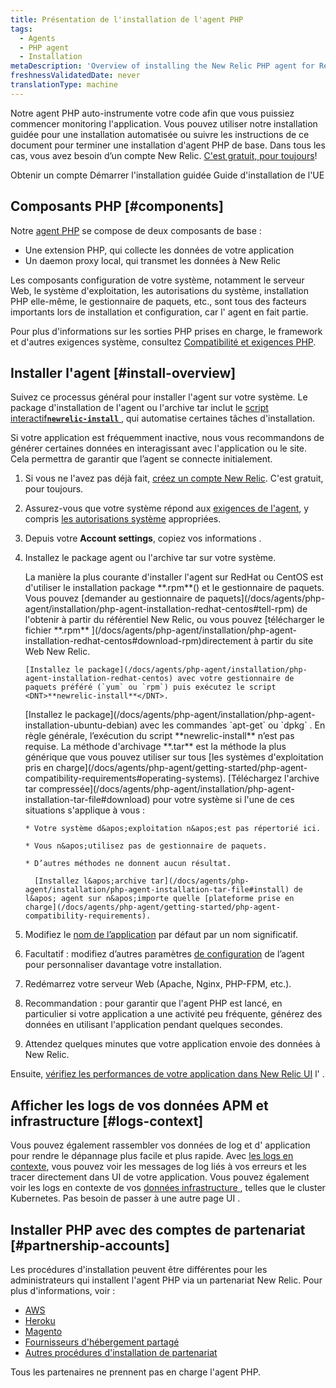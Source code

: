 ```yaml
---
title: Présentation de l'installation de l'agent PHP
tags:
  - Agents
  - PHP agent
  - Installation
metaDescription: 'Overview of installing the New Relic PHP agent for RedHat, CentOS, Ubuntu, or Debian, or for the tar archive.'
freshnessValidatedDate: never
translationType: machine
---
```


Notre agent PHP auto-instrumente votre code afin que vous puissiez commencer monitoring l&apos;application. Vous pouvez utiliser notre installation guidée pour une installation automatisée ou suivre les instructions de ce document pour terminer une installation d&apos;agent PHP de base. Dans tous les cas, vous avez besoin d’un compte New Relic. [C&apos;est gratuit, pour toujours](/docs/accounts/accounts-billing/new-relic-one-pricing-billing/new-relic-one-pricing-billing/#how-pricing-works)!

<ButtonGroup>
  <ButtonLink role="button" to="https://newrelic.com/signup" variant="primary">
    Obtenir un compte
  </ButtonLink>

  <ButtonLink role="button" to="https://one.newrelic.com/marketplace/install-data-source?account=1&state=bb67253f-7a93-7d81-de1b-66eda54291f5" variant="primary">
    Démarrer l&apos;installation guidée
  </ButtonLink>

  <ButtonLink role="button" to="https://one.eu.newrelic.com/launcher/nr1-core.explorer?platform[accountId]=1&platform[$isFallbackTimeRange]=true&platform[timeRange][duration]=1800000&pane=eyJuZXJkbGV0SWQiOiJ0dWNzb24ucGxnLWluc3RydW1lbnQtZXZlcnl0aGluZyJ9&cards[0]=eyJuZXJkbGV0SWQiOiJzZXR1cC1uZXJkbGV0cy5zZXR1cC1waHAtaW50ZWdyYXRpb24iLCJhY2NvdW50SWQiOjI2NDA0MDl9&state=f79eeff7-ccd0-d779-67a7-62bbac6fc692" variant="primary">
    Guide d&apos;installation de l&apos;UE
  </ButtonLink>
</ButtonGroup>

## Composants PHP [#components]

Notre [agent PHP](/docs/agents/php-agent/getting-started/new-relic-php) se compose de deux composants de base :

* Une extension PHP, qui collecte les données de votre application
* Un daemon proxy local, qui transmet les données à New Relic

Les composants configuration de votre système, notamment le serveur Web, le système d&apos;exploitation, les autorisations du système, installation PHP elle-même, le gestionnaire de paquets, etc., sont tous des facteurs importants lors de installation et configuration, car l&apos; agent en fait partie.

Pour plus d&apos;informations sur les sorties PHP prises en charge, le framework et d&apos;autres exigences système, consultez [Compatibilité et exigences PHP](/docs/agents/php-agent/getting-started/php-agent-compatibility-requirements).

## Installer l&apos;agent [#install-overview]

Suivez ce processus général pour installer l&apos;agent sur votre système. Le package d&apos;installation de l&apos;agent ou l&apos;archive tar inclut le [script interactif<DNT>**`newrelic-install`**</DNT> ](/docs/agents/php-agent/installation/newrelic-install-script), qui automatise certaines tâches d&apos;installation.

<Callout variant="tip">
  Si votre application est fréquemment inactive, nous vous recommandons de générer certaines données en interagissant avec l&apos;application ou le site. Cela permettra de garantir que l’agent se connecte initialement.
</Callout>

1. Si vous ne l&apos;avez pas déjà fait, [créez un compte New Relic](https://newrelic.com/signup). C&apos;est gratuit, pour toujours.

2. Assurez-vous que votre système répond aux [exigences de l&apos;agent](/docs/agents/php-agent/getting-started/php-agent-compatibility-requirements), y compris [les autorisations système](/docs/agents/php-agent/getting-started/php-agent-compatibility-requirements#permissions) appropriées.

3. Depuis votre <DNT>**Account settings**</DNT>, copiez vos informations <InlinePopover type="licenseKey" />.

4. Installez le package agent ou l&apos;archive tar sur votre système.

   <CollapserGroup>
     <Collapser id="install-redhat-centos" title="RedHat ou CentOS">
       La manière la plus courante d&apos;installer l&apos;agent sur RedHat ou CentOS est d&apos;utiliser le installation package <DNT>**.rpm**</DNT>() et le gestionnaire de paquets. Vous pouvez [demander au gestionnaire de paquets](/docs/agents/php-agent/installation/php-agent-installation-redhat-centos#tell-rpm) de l&apos;obtenir à partir du référentiel New Relic, ou vous pouvez [télécharger le fichier <DNT>**.rpm**</DNT> ](/docs/agents/php-agent/installation/php-agent-installation-redhat-centos#download-rpm)directement à partir du site Web New Relic.

       [Installez le package](/docs/agents/php-agent/installation/php-agent-installation-redhat-centos) avec votre gestionnaire de paquets préféré (`yum` ou `rpm`) puis exécutez le script <DNT>**newrelic-install**</DNT>.
     </Collapser>

     <Collapser id="intall-ubuntu-debian" title="Ubuntu ou Debian">
       [Installez le package](/docs/agents/php-agent/installation/php-agent-installation-ubuntu-debian) avec les commandes `apt-get` ou `dpkg` . En règle générale, l’exécution du script <DNT>**newrelic-install**</DNT> n’est pas requise.
     </Collapser>

     <Collapser id="install-tar" title="Archives de goudron">
       La méthode d&apos;archivage <DNT>**.tar**</DNT> est la méthode la plus générique que vous pouvez utiliser sur tous [les systèmes d&apos;exploitation pris en charge](/docs/agents/php-agent/getting-started/php-agent-compatibility-requirements#operating-systems). [Téléchargez l&apos;archive tar compressée](/docs/agents/php-agent/installation/php-agent-installation-tar-file#download) pour votre système si l&apos;une de ces situations s&apos;applique à vous :

       * Votre système d&apos;exploitation n&apos;est pas répertorié ici.

       * Vous n&apos;utilisez pas de gestionnaire de paquets.

       * D’autres méthodes ne donnent aucun résultat.

         [Installez l&apos;archive tar](/docs/agents/php-agent/installation/php-agent-installation-tar-file#install) de l&apos; agent sur n&apos;importe quelle [plateforme prise en charge](/docs/agents/php-agent/getting-started/php-agent-compatibility-requirements).
     </Collapser>
   </CollapserGroup>

5. Modifiez le [nom de l’application](/docs/site/naming-your-application) par défaut par un nom significatif.

6. Facultatif : modifiez d’autres paramètres [de configuration](/docs/agents/php-agent/configuration/php-agent-configuration) de l’agent pour personnaliser davantage votre installation.

7. Redémarrez votre serveur Web (Apache, Nginx, PHP-FPM, etc.).

8. Recommandation : pour garantir que l&apos;agent PHP est lancé, en particulier si votre application a une activité peu fréquente, générez des données en utilisant l&apos;application pendant quelques secondes.

9. Attendez quelques minutes que votre application envoie des données à New Relic.

Ensuite, [vérifiez les performances de votre application dans New Relic UI](/docs/apm/applications-menu/monitoring/apm-overview-page) l&apos; .

<InstallFeedback />

## Afficher les logs de vos données APM et infrastructure [#logs-context]

Vous pouvez également rassembler vos données de log et d&apos; application pour rendre le dépannage plus facile et plus rapide. Avec [les logs en contexte](/docs/logs/logs-context/configure-logs-context-php/), vous pouvez voir les messages de log liés à vos erreurs et les tracer directement dans UI de votre application. Vous pouvez également voir les logs en contexte de vos [données infrastructure ](/docs/logs/forward-logs/forward-your-logs-using-infrastructure-agent/), telles que le cluster Kubernetes. Pas besoin de passer à une autre page UI .

## Installer PHP avec des comptes de partenariat [#partnership-accounts]

Les procédures d&apos;installation peuvent être différentes pour les administrateurs qui installent l&apos;agent PHP via un partenariat New Relic. Pour plus d&apos;informations, voir :

* [AWS](/docs/accounts-partnerships/partnerships/partner-based-installation/amazon-web-services-aws-users)
* [Heroku](/docs/agents/php-agent/installation/php-agent-heroku)
* [Magento](/docs/accounts-partnerships/partnerships/partner-based-installation/log-install-new-relic-partners#magento)
* [Fournisseurs d&apos;hébergement partagé](/docs/agents/php-agent/installation/install-php-agent-shared-hosting-service)
* [Autres procédures d&apos;installation de partenariat](/docs/accounts-partnerships/partnerships/partner-based-installation/log-install-new-relic-partners)

Tous les partenaires ne prennent pas en charge l&apos;agent PHP.